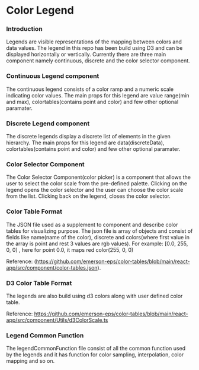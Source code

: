 
<Meta title="Overview" />

# Color Legend
###
###

### Introduction
Legends are visible representations of the mapping between colors and data values. The legend in this repo has been build using D3 and can be displayed horizontally or vertically. Currently there are three main component namely continuous, discrete and the color selector component.

### Continuous Legend component
The continuous legend consists of a color ramp and a numeric scale indicating color values. The main props for this legend are value range(min and max), colortables(contains point and color) and few other optional paramater.

### Discrete Legend component
The discrete legends display a discrete list of elements in the given hierarchy. The main props for this legend are data(discreteData), colortables(contains point and color) and few other optional paramater.

### Color Selector Component
The Color Selector Component(color picker) is a component that allows the user to select the color scale from the pre-defined palette. Clicking on the legend opens the color selector and the user can choose the color scale from the list. Clicking back on the legend, closes the color selector.

### Color Table Format
The JSON file used as a supplement to component and describe color tables for visualizing purpose. The json file is array of objects and consist of fields like name(name of the color), discrete and colors(where first value in the array is point and rest 3 values are rgb values).
For example: [0.0, 255, 0, 0] , here for point 0.0, it maps red color(255, 0, 0)

Reference: (https://github.com/emerson-eps/color-tables/blob/main/react-app/src/component/color-tables.json).

### D3 Color Table Format
The legends are also build using d3 colors along with user defined color table. 

Reference: https://github.com/emerson-eps/color-tables/blob/main/react-app/src/component/Utils/d3ColorScale.ts

### Legend Common Function
The legendCommonFunction file consist of all the common function used by the legends and it has function for color sampling, interpolation, color mapping and so on.

